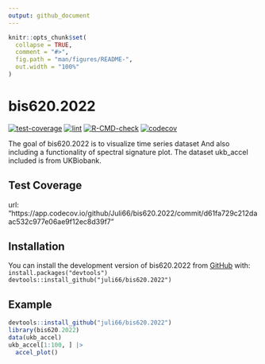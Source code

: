 ```yaml
---
output: github_document
---
```


<!-- README.md is generated from README.Rmd. Please edit that file -->

```r
knitr::opts_chunk$set(
  collapse = TRUE,
  comment = "#>",
  fig.path = "man/figures/README-",
  out.width = "100%"
)
```

# bis620.2022

<!-- badges: start -->
  [![test-coverage](https://github.com/Juli66/bis620.2022/actions/workflows/test-coverage.yaml/badge.svg?branch=main)](https://github.com/Juli66/bis620.2022/actions/workflows/test-coverage.yaml)
[![lint](https://github.com/Juli66/bis620.2022/actions/workflows/lint.yaml/badge.svg)](https://github.com/Juli66/bis620.2022/actions/workflows/lint.yaml)
[![R-CMD-check](https://github.com/Juli66/bis620.2022/actions/workflows/R-CMD-check.yaml/badge.svg?branch=main)](https://github.com/Juli66/bis620.2022/actions/workflows/R-CMD-check.yaml)
[![codecov](https://codecov.io/gh/Juli66/bis620.2022/branch/main/graph/badge.svg?token=JJ6DNAPCHY)](https://codecov.io/gh/Juli66/bis620.2022)
<!-- badges: end -->
  
The goal of bis620.2022 is to visualize time series dataset
And also including a functionality of spectral signature plot.
The dataset ukb_accel included is from UKBiobank.

## Test Coverage

url:
  "https://app.codecov.io/github/Juli66/bis620.2022/commit/d61fa729c212daac532c977e06ae9f12ec8d39f7"

## Installation

You can install the development version of bis620.2022 from [GitHub](https://github.com/) with: <br>
`install.packages("devtools")` <br>
`devtools::install_github("juli66/bis620.2022")`

## Example

```r
devtools::install_github("juli66/bis620.2022")
library(bis620.2022)
data(ukb_accel)
ukb_accel[1:100, ] |>
  accel_plot()
```